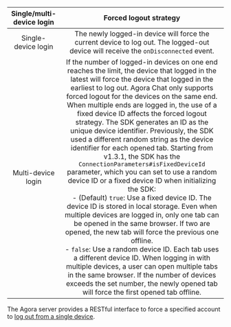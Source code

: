 <PlatformWrapper platform='web'>

| Single/multi-device login | Forced logout strategy |
|:---:|:---:|
| Single-device login | The newly logged-in device will force the current device to log out. The logged-out device will receive the `onDisconnected` event.|
| Multi-device login | If the number of logged-in devices on one end reaches the limit, the device that logged in the latest will force the device that logged in the earliest to log out. Agora Chat only supports forced logout for the devices on the same end. <br/>When multiple ends are logged in, the use of a fixed device ID affects the forced logout strategy. The SDK generates an ID as the unique device identifier. Previously, the SDK used a different random string as the device identifier for each opened tab. Starting from v1.3.1, the SDK has the `ConnectionParameters#isFixedDeviceId` parameter, which you can set to use a random device ID or a fixed device ID when initializing the SDK: <br/>- (Default) `true`: Use a fixed device ID. The device ID is stored in local storage. Even when multiple devices are logged in, only one tab can be opened in the same browser. If two are opened, the new tab will force the previous one offline. <br/>- `false`: Use a random device ID. Each tab uses a different device ID. When logging in with multiple devices, a user can open multiple tabs in the same browser. If the number of devices exceeds the set number, the newly opened tab will force the first opened tab offline. |

The Agora server provides a RESTful interface to force a specified account to [log out from a single device](../restful-api/user-system-registration#forcing-a-user-offline).

</PlatformWrapper>